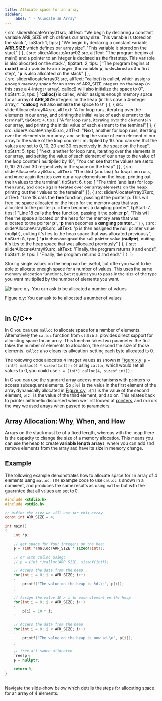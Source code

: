 ```yaml
---
title: Allocate space for an array
sidebar:
    label: " - Allocate an Array"
---
```





  {
    src: sliderAllocateArray01.src,
    altText: "We begin by declaring a constant variable ARR_SIZE which defines our array size. This variable is stored on the stack.",
    tipStart: 1,
    tips: [
      "We begin by declaring a constant variable <strong>ARR_SIZE</strong> which defines our array size",
      "This variable is stored on the stack"
    ]
  },
  {
    src: sliderAllocateArray02.src,
    altText: "The program begins at main() and a pointer to an integer is declared as the first step. This variable is also allocated on the stack.",
    tipStart: 2,
    tips: [
      "The program begins at <strong>main()</strong> and a pointer to an integer (the variable <strong>p</strong>) is declared as the first step",
      "<strong>p</strong> is also allocated on the stack"
    ]
  },  
  {
    src: sliderAllocateArray03.src,
    altText: "calloc() is called, which assigns enough memory space for an array of ARR_SIZE integers on the heap (in this case a 4-integer array). calloc() will also initialize the space to 0",
    tipStart: 3,
    tips: [
      "<strong>calloc()</strong> is called, which assigns enough memory space for an array of <strong>ARR_SIZE</strong> integers on the heap (in this case a 4-integer array)",
      "<strong>calloc()</strong> will also initialize the space to 0"
    ]
  },
  {
    src: sliderAllocateArray04.src,
    altText: "A for loop runs, iterating over the elements in our array, and printing the initial value of each element to the terminal",
    tipStart: 4,
    tips: [
      "A for loop runs, iterating over the elements in our array, and printing the initial value of each element to the terminal"
    ]
  },
  {
    src: sliderAllocateArray05.src,
    altText: "Next, another for loop runs, iterating over the elements in our array, and setting the value of each element of our array to the value of the loop counter i multiplied by 10. You can see that the values are set to 0, 10, 20 and 30 respectively in the space on the heap",
    tipStart: 5,
    tips: [
      "Next, another for loop runs, iterating over the elements in our array, and setting the value of each element of our array to the value of the loop counter <strong>i</strong> multiplied by 10",
      "You can see that the values are set to 0, 10, 20 and 30 respectively in the space on the heap"
    ]
  },
  {
    src: sliderAllocateArray06.src,
    altText: "The third (and last) for loop then runs, and once again iterates over our array elements on the heap, printing out their values to the terminal",
    tipStart: 6,
    tips: [
      "The third (and last) for loop then runs, and once again iterates over our array elements on the heap, printing out their values to the terminal"
    ]
  },
  {
    src: sliderAllocateArray07.src,
    altText: "Line 18 calls the <strong>free</strong> function, passing it the pointer p. This will free the space allocated on the heap for the memory area that was allocated to the pointer p. p then becomes a dangling pointer",
    tipStart: 7,
    tips: [
      "Line 18 calls the <strong>free</strong> function, passing it the pointer <strong>p</strong>",
      "This will free the space allocated on the heap for the memory area that was allocated to the pointer <strong>p</strong>",
      "<strong>p</strong> then becomes a <strong>dangling pointer</strong>..."
    ]
  },
  {
    src: sliderAllocateArray08.src,
    altText: "p is then assigned the null pointer value (nullptr), cutting it's ties to the heap space that was allocated previously",
    tipStart: 8,
    tips: [
      "<strong>p</strong> is then assigned the null pointer value (<strong>nullptr</strong>), cutting it's ties to the heap space that was allocated previously"
    ]
  },
  {
    src: sliderAllocateArray09.src,
    altText: "Finally, the program returns 0 and ends",
    tipStart: 9,
    tips: [
      "Finally, the program returns 0 and ends"
    ]
  },
];

Storing single values on the heap can be useful, but often you want to be able to allocate enough space for a number of values. This uses the same memory allocation functions, but requires you to pass in the size of the type you want multiplied by the number of elements you want.

<a id="FigureArrayAllocateMemory"></a>

![Figure x.y: You can ask to be allocated a number of values](./images/array-allocate-memory.png "You can ask to be allocated a number of values")
<div class="caption"><span class="caption-figure-nbr">Figure x.y: </span>You can ask to be allocated a number of values</div><br/>

## In C/C++

In C you can use `malloc` to allocate space for a number of elements. Alternatively the `calloc` function from `stdlib.h` provides direct support for allocating space for an array. This function takes two parameter, the first takes the number of elements to allocation, the second the size of those elements. `calloc` also clears its allocation, setting each byte allocated to 0. 

The following code allocates 4 integer values as shown in [Figure x.y](#FigureArrayAllocateMemory): `p = (int*) malloc(4 * sizeof(int));` or using `calloc`, which would set all values to 0, you could use `p = (int*) calloc(4, sizeof(int));`

In C you can use the standard array access mechanisms with pointers to access subsequent elements. So `p[0]` is the value in the first element of the array dynamically allocated in [Figure x.y](#FigureArrayAllocateMemory), `p[1]` is the value of the second element, `p[2]` is the value of the third element, and so on. This relates back to pointer arithmetic discussed when we first looked at [pointers](../../../4-indirect-access/1-concepts/02-01-pointer-use), and mirrors the way we used [arrays](../../../5-working-with-multiples/1-concepts/00-05-array-params) when passed to parameters.

## Array Allocation: Why, When, and How

Arrays on the stack must be of a fixed length, whereas with the heap there is the capacity to change the size of a memory allocation. This means you can use the heap to create **variable length arrays**, where you can add and remove elements from the array and have its size in memory change.

## Example

The following example demonstrates how to allocate space for an array of 4 elements using `malloc`. The example code to use `calloc` is shown in a comment, and produces the same results as using `malloc` but with the guarantee that all values are set to 0.

```c
#include <stdlib.h>
#include <stdio.h>

// Define the size we will use for this array
const int ARR_SIZE = 4;

int main()
{
    int *p;

    // get space for four integers on the heap
    p = (int *)malloc(ARR_SIZE * sizeof(int));

    // or with calloc using:
    // p = (int *)calloc(ARR_SIZE, sizeof(int));

    // Access the data from the heap...
    for(int i = 0; i < ARR_SIZE; i++)
    {
        printf("The value on the heap is %d.\n", p[i]);
    }
    
    // Assign the value 10 x i to each element on the heap
    for(int i = 0; i < ARR_SIZE; i++)
    {
        p[i] = 10 * i;
    }

    // Access the data from the heap
    for(int i = 0; i < ARR_SIZE; i++)
    {
        printf("The value on the heap is now %d.\n", p[i]);
    }

    // free all sapce allocated
    free(p);
    p = nullptr;

    return 0;
}
```
<br/>
Navigate the slide-show below which details the steps for allocating space for an array of 4 elements.
<br/>
<MySwiper client:only height="" images={sliderAllocateArray}></MySwiper>